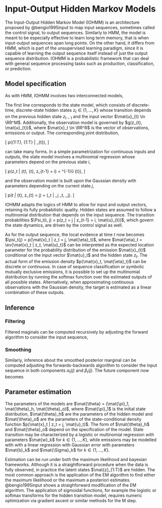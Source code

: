 # Input-Output Hidden Markov Models

The Input-Output Hidden Markov Model (IOHMM) is an architecture proposed by @bengio1995input to map input sequences, sometimes called the control signal, to output sequences. Similarly to HMM, the model is meant to be especially effective to learn long term memory, that is when input-output sequences span long points. On the other hand, it differs from HMM, which is part of the unsupervised learning paradigm, since it is capable of learning the output sequence itself instead of just the output sequence distribution. IOHMM is a probabilistic framework that can deal with general sequence processing tasks such as production, classification, or prediction.

## Model specification
As with HMM, IOHMM involves two interconnected models,

\begin{align*}
z_{t} &= f(z_{t-1}, \mat{u}_{t}) \\
\mat{x}_{t} &= g(z_{t  }, \mat{u}_{t}).
\end{align*}

The first line corresponds to the state model, which consists of discrete-time, discrete-state hidden states $z_t \in \{1, \dots, K\}$ whose transition depends on the previous hidden state $z_{t-1}$ and the input vector $\mat{u}_{t} \in \RR^M$. Additionally, the observation model is governed by $g(z_{t}, \mat{u}_{t})$, where $\mat{x}_t \in \RR^R$ is the vector of observations, emissions or output. The corresponding joint distribution,

\[
p(\mat{z}_{1:T}, \mat{x}_{1:T} | \mat{u}_{t}),
\]

can take many forms. In a simple parametrization for continuous inputs and outputs, the state model involves a multinomial regression whose parameters depend on the previous state $i$,

\[
p(z_t | \mat{x}_{t}, \mat{u}_{t}, z_{t-1} = i) = \text{softmax}^{-1}(\mat{w}_i \mat{u}_{t}),
\]

and the observation model is built upon the Gaussian density with parameters depending on the current state $j$,

\[
p(\mat{x}_t | \mat{u}_{t}, z_{t} = j) = \mathcal{N}(\mat{x}_t | \mat{b}_j \mat{u}_t, \mat{\Sigma}_j).
\]

IOHMM adapts the logics of HMM to allow for input and output vectors, retaining its fully probabilistic quality. Hidden states are assumed to follow a multinomial distribution that depends on the input sequence. The transition probabilities $\Psi_t(i, j) = p(z_t = j | z_{t-1} = i, \mat{u}_{t})$, which govern the state dynamics, are driven by the control signal as well.

As for the output sequence, the local evidence at time $t$ now becomes $\psi_t(j) = p(\mat{x}_t | z_t = j, \mat{\eta}_t)$, where $\mat{\eta}_t = \ev{\mat{x}_t | z_t, \mat{u}_t}$ can be interpreted as the expected location parameter for the probability distribution of the emission $\mat{x}_{t}$ conditional on the input vector $\mat{u}_t$ and the hidden state $z_t$. The actual form of the emission density $p(\mat{x}_t, \mat{\eta}_t)$ can be discrete or continuous. In case of sequence classification or symbolic mutually exclusive emissions, it is possible to set up the multinomial distribution by running the softmax function over the estimated outputs of all possible states. Alternatively, when approximating continuous observations with the Gaussian density, the target is estimated as a linear combination of these outputs.

## Inference

### Filtering
Filtered maginals can be computed recursively by adjusting the forward algorithm to consider the input sequence,

\begin{align*}
\alpha_t(j)
  & \triangleq p(z_t = j | \mat{x}_{1:t}, \mat{u}_{1:t}) \\
  & = \sum_{i = 1}^{K}{p(z_t = j | z_{t-1} = i, \mat{x}_{t}, \mat{u}_{t}) p(z_{t-1} = i | \mat{x}_{1:t-1}, \mat{u}_{1:t-1})} \\
  & = \sum_{i = 1}^{K}{p(\mat{x}_{t} | z_t = j, \mat{u}_t) p(z_t = j | z_{t-1} = i, \mat{u}_{t}) p(z_{t-1} = i | \mat{x}_{1:t-1}, \mat{u}_{1:t-1})} \\
  & = \psi_t(j) \sum_{i = 1}^{K}{\Psi_t(i, j) \alpha_{t-1}(i)}.
\end{align*}

### Smoothing
Similarly, inference about the smoothed posterior marginal can be computed adjusting the forwards-backwards algorithm to consider the input sequence in both components $\alpha_t(j)$ and $\beta_t(j)$. The future component now becomes

\begin{align*}
\beta_{t-1}(i)
  & \triangleq p(\mat{x}_{t:T} | z_{t-1} = i, \mat{u}_{t:T}) \\
  & = \sum_{j = 1}^{K}{\psi_t(j) \Psi_t(i, j) \beta_{t}(j)}.
\end{align*}

## Parameter estimation
The parameters of the models are $\mat{\theta} = (\mat{\pi}_1, \mat{\theta}_h, \mat{\theta}_o)$, where $\mat{\pi}_1$ is the initial state distribution, $\mat{\theta}_h$ are the parameters of the hidden model and $\mat{\theta}_o$ are the parameters of the state-conditional density function $p(\mat{x}_t | z_t = j, \mat{u}_t)$. The form of $\mat{\theta}_h$ and $\mat{\theta}_o$ depend on the specification of the model. State transition may be characterized by a logistic or multinomial regression with parameters $\mat{w}_k$ for $k \in \{1, \dots, K\}$, while emissions may be modelled with with a linear regression with Gaussian error with parameters $\mat{b}_k$ and $\mat{\Sigma}_k$ for $k \in \{1, \dots, K\}$.

Estimation can be run under both the maximum likelihood and bayesian frameworks. Although it is a straightforward procedure when the data is fully observed, in practice the latent states $\mat{z}_{1:T}$ are hidden. The most common approach is the application of the EM algorithm to find either the maximum likelihood or the maximum a posteriori estimates. @bengio1995input shows a straighforward modification of the EM algorithm. The application of sigmoidal functions, for example the logistic or softmax transforms for the hidden transition model, requires numeric optimization via gradient ascent or similar methods for the M step.

